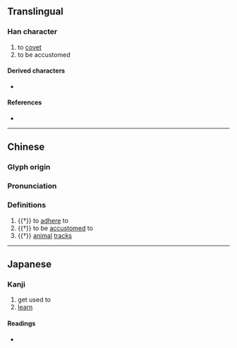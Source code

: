 {{character info}}
==Translingual==

===Han character===
{{Han char|rn=94|rad=犬|as=04|sn=7|four=47215|canj=KHNG|ids=⿰犭丑}}

# to [[covet]]
# to be accustomed

====Derived characters====
* {{l|mul|[[莥]]}}

====References====
* {{Han ref|kx=0707.230|dkj=20289|dj=1120.050|hdz=21337.060|uh=72C3|ud=29379|bh=CB63|bd=52067}}

----

==Chinese==
{{zh-forms}}

===Glyph origin===
{{Han etym}}
{{Han compound|犬|t1=dog|丑|c1=s|c2=p|ls=psc}}

===Pronunciation===
{{zh-pron
|m=niǔ,nǜ
|c=nau2
|mc=y
|oc=y
|cat=v
}}

===Definitions===
{{zh-hanzi}}

# {{†}} to [[adhere]] to
# {{†}} to be [[accustomed]] to
# {{†}} [[animal]] [[track]]s

----

==Japanese==

===Kanji===
{{ja-kanji|grade=|rs=犬04}}

# get used to
# [[learn]]

====Readings====
* {{ja-readings|on=[[じゅう]] (jū)|kun=[[なれる]] (nareru), [[ならう]] (narau)}}